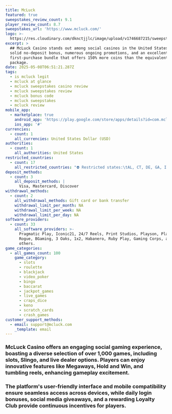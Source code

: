 ```yaml
---
title: McLuck
featured: true
sweepstakes_review_count: 9.1
player_review_count: 8.7
sweepstakes_url: 'https://www.mcluck.com/'
logo: >-
  https://res.cloudinary.com/dknctjjlc/image/upload/v1746687215/sweepstakes/mcluck_casino_gyexsh.svg
excerpt: >
  ## McLuck Casino stands out among social casinos in the United States with a
  solid no-deposit bonus, numerous ongoing promotions, and an excellent
  first-purchase bundle that offers 150% more coins than the equivalent regular
  package.
date: 2025-05-08T06:51:21.287Z
tags:
  - is mcluck legit
  - mcluck at glance
  - mcluck sweepstakes casino review
  - mcluck sweepstakes review
  - mcluck bonus code
  - mcluck sweepstakes
  - mcluck review
mobile_app:
  - marketplace: true
    android_app: 'https://play.google.com/store/apps/details?id=com.mcluck&hl=en'
    ios_app: '#'
currencies:
  - count: 1
    all_currencies: United States Dollar (USD)
authorities:
  - count: 1
    all_authorities: United States
restricted_countries:
  - count: 17
    all_restricted_countries: "⛔️ Restricted states:\tAL, CT, DE, GA, ID, KY, LA, MD, MI, MS, MT, NV, NY, NJ, OH, WA, WV "
deposit_methods:
  - count: 3
    all_deposit_methods: |
      Visa, Mastercard, Discover 
withdrawal_methods:
  - count: 2
    all_withdrawal_methods: Gift card or bank transfer
    withdrawal_limit_per_month: NA
    withdrawal_limit_per_week: NA
    withdrawal_limit_per_day: NA
software_providers:
  - count: 33
    all_software_providers: >-
      Pragmatic Play, Iconic21, 24/7 Reels, Print Studios, Playson, Playtech,
      Rogue, BGaming, 3 Oaks, 1x2, Habanero, Ruby Play, Gaming Corps, and
      others.
game_categories:
  - all_games_count: 100
    game_category:
      - slots
      - roulette
      - blackjack
      - video_poker
      - bingo
      - baccarat
      - jackpot_games
      - live_games
      - craps_dice
      - keno
      - scratch_cards
      - crash_games
customer_support_methods:
  - email: support@mcluck.com
    _template: email
---
```


### McLuck Casino offers an engaging social gaming experience, boasting a diverse selection of over 1,000 games, including slots, Slingo, and live dealer options. Players can enjoy innovative features like Megaways, Hold and Win, and tumbling reels, enhancing gameplay excitement. 

### The platform's user-friendly interface and mobile compatibility ensure seamless access across devices, while daily login bonuses, social media giveaways, and a rewarding Loyalty Club provide continuous incentives for players.
